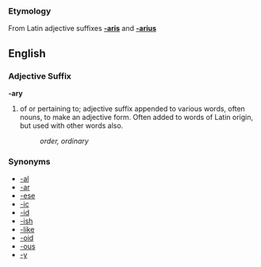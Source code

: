 ===Etymology===
From Latin adjective suffixes '''[[-aris]]''' and '''[[-arius]]'''

==English==
===Adjective Suffix===
'''-ary'''

# of or pertaining to; adjective suffix appended to various words, often nouns, to make an adjective form.  Often added to words of Latin origin, but used with other words also.
#: ''order, ordinary''

===Synonyms===
*[[-al]]
*[[-ar]]
*[[-ese]]
*[[-ic]]
*[[-id]]
*[[-ish]]
*[[-like]]
*[[-oid]]
*[[-ous]]
*[[-y]]